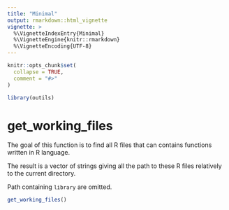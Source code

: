 ```yaml
---
title: "Minimal"
output: rmarkdown::html_vignette
vignette: >
  %\VignetteIndexEntry{Minimal}
  %\VignetteEngine{knitr::rmarkdown}
  %\VignetteEncoding{UTF-8}
---
```


```r
knitr::opts_chunk$set(
  collapse = TRUE,
  comment = "#>"
)
```

```r
library(outils)
```

<!-- WARNING - This vignette is generated by {fusen} from dev/flat_outils.Rmd: do not edit by hand -->



<!--
 You need to run the 'description' chunk in the '0-dev_history.Rmd' file before continuing your code there.
-->

# get_working_files

The goal of this function is to find all R files that can contains functions written in R language.

The result is a vector of strings giving all the path to these R files relatively to the current directory.

Path containing `library` are omitted. 
    
  
```r
get_working_files()
```

  
  
